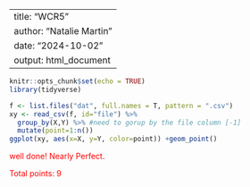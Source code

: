 <!-- for comments -->
  <style>
  div.comment pre { background-color:#ffbbbb; }
  div.comment pre.r { background-color:#ffbbbb; }
  div.comment {color: red;}
  </style>
---
title: "WCR5"
author: "Natalie Martin"
date: "2024-10-02"
output: html_document
---

```r
knitr::opts_chunk$set(echo = TRUE)
library(tidyverse)
```

```r
f <- list.files("dat", full.names = T, pattern = ".csv")
xy <- read_csv(f, id="file") %>% 
  group_by(X,Y) %>% #need to gorup by the file column [-1]
  mutate(point=1:n())
ggplot(xy, aes(x=X, y=Y, color=point)) +geom_point()
```





<div class="comment">
well done! Nearly Perfect.

Total points: 9
</div>
